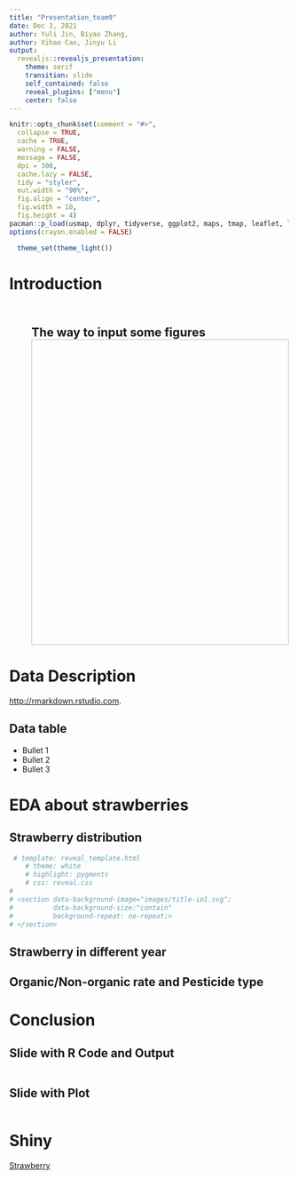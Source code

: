 ```yaml
---
title: "Presentation_team9"
date: Dec 3, 2021
author: Yuli Jin, Biyao Zhang, 
author: Xihao Cao, Jinyu Li
output: 
  revealjs::revealjs_presentation:
    theme: serif
    transition: slide
    self_contained: false
    reveal_plugins: ["menu"]
    center: false
---
```


```r
knitr::opts_chunk$set(comment = "#>",
  collapse = TRUE,
  cache = TRUE,
  warning = FALSE,
  message = FALSE,
  dpi = 300,
  cache.lazy = FALSE,
  tidy = "styler",
  out.width = "90%",
  fig.align = "center",
  fig.width = 10,
  fig.height = 4)
pacman::p_load(usmap, dplyr, tidyverse, ggplot2, maps, tmap, leaflet, lubridate, readr, kableExtra, magrittr, gridExtra, knitr,revealjs,knitr,png)
options(crayon.enabled = FALSE)

  theme_set(theme_light())
```


# Introduction {data-background="www/straw_back.png"}

<br>
<div style="font-size:16pt;margin-left:40px">
<b>The way to input some figures</b>
<img data-src=".png" height="550" width="900" />
</div>




# Data Description {data-background="www/straw_back.png"}


<http://rmarkdown.rstudio.com>.


## Data table {data-background="www/straw_back.png"}

- Bullet 1
- Bullet 2
- Bullet 3

# EDA about strawberries {data-background="www/straw_back.png"}

## Strawberry distribution {data-background="www/straw_back.png"}

```r
 # template: reveal_template.html
    # theme: white
    # highlight: pygments 
    # css: reveal.css
# 
# <section data-background-image="images/title-io1.svg";
#          data-background-size:"contain"
#          background-repeat: no-repeat;>
# </section>
```

## Strawberry in different year {data-background="www/straw_back.png"}

## Organic/Non-organic rate and Pesticide type {data-background="www/straw_back.png"}

# Conclusion {data-background="www/straw_back.png"}


## Slide with R Code and Output {data-background="www/straw_back.png"}

```r

```

## Slide with Plot {data-background="www/straw_back.png"}

```r

```

# Shiny {data-background="www/straw_back.png"}

[Strawberry](https://a.shinyapps.io/xx/)

